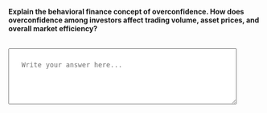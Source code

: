::: {.question-block}

<label for="module5_long_q2"><strong>Explain the behavioral finance concept of overconfidence. How does overconfidence among investors affect trading volume, asset prices, and overall market efficiency?</strong></label><br><br>

<textarea id="module5_long_q2" name="module5_long_q2" rows="4" cols="60" placeholder="Write your answer here..." style="width:90%; padding:25px;"></textarea>

:::
